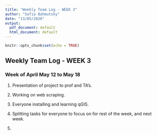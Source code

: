 ```yaml
---
title: "Weekly Team Log - WEEK 3"
author: "Sofia Bahmutsky"
date: "13/05/2020"
output:
  pdf_document: default
  html_document: default
---
```


```r
knitr::opts_chunk$set(echo = TRUE)
```

## Weekly Team Log - WEEK 3

### Week of April May 12 to May 18

1. Presentation of project to prof and TA's.

2. Working on web scraping. 

3. Everyone installing and learning qGIS.

4. Splitting tasks for everyone to focus on for rest of the week, and next week.

5.



